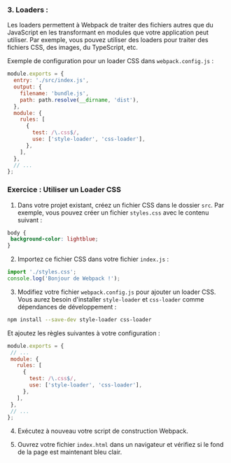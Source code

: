 ### 3. Loaders :
Les loaders permettent à Webpack de traiter des fichiers autres que du JavaScript en les transformant en modules que votre application peut utiliser. Par exemple, vous pouvez utiliser des loaders pour traiter des fichiers CSS, des images, du TypeScript, etc.

Exemple de configuration pour un loader CSS dans `webpack.config.js` :

```javascript
module.exports = {
  entry: './src/index.js',
  output: {
    filename: 'bundle.js',
    path: path.resolve(__dirname, 'dist'),
  },
  module: {
    rules: [
      {
        test: /\.css$/,
        use: ['style-loader', 'css-loader'],
      },
    ],
  },
  // ...
};
```
### Exercice : Utiliser un Loader CSS

1. Dans votre projet existant, créez un fichier CSS dans le dossier `src`. Par exemple, vous pouvez créer un fichier `styles.css` avec le contenu suivant :

```css
body {
 background-color: lightblue;
}
```

2. Importez ce fichier CSS dans votre fichier `index.js` :

```javascript
import './styles.css';
console.log('Bonjour de Webpack !');
```

3. Modifiez votre fichier `webpack.config.js` pour ajouter un loader CSS. Vous aurez besoin d'installer `style-loader` et `css-loader` comme dépendances de développement :

```bash
npm install --save-dev style-loader css-loader
```

Et ajoutez les règles suivantes à votre configuration :

```javascript
module.exports = {
 // ...
 module: {
   rules: [
     {
       test: /\.css$/,
       use: ['style-loader', 'css-loader'],
     },
   ],
 },
 // ...
};
```

4. Exécutez à nouveau votre script de construction Webpack.

5. Ouvrez votre fichier `index.html` dans un navigateur et vérifiez si le fond de la page est maintenant bleu clair.
